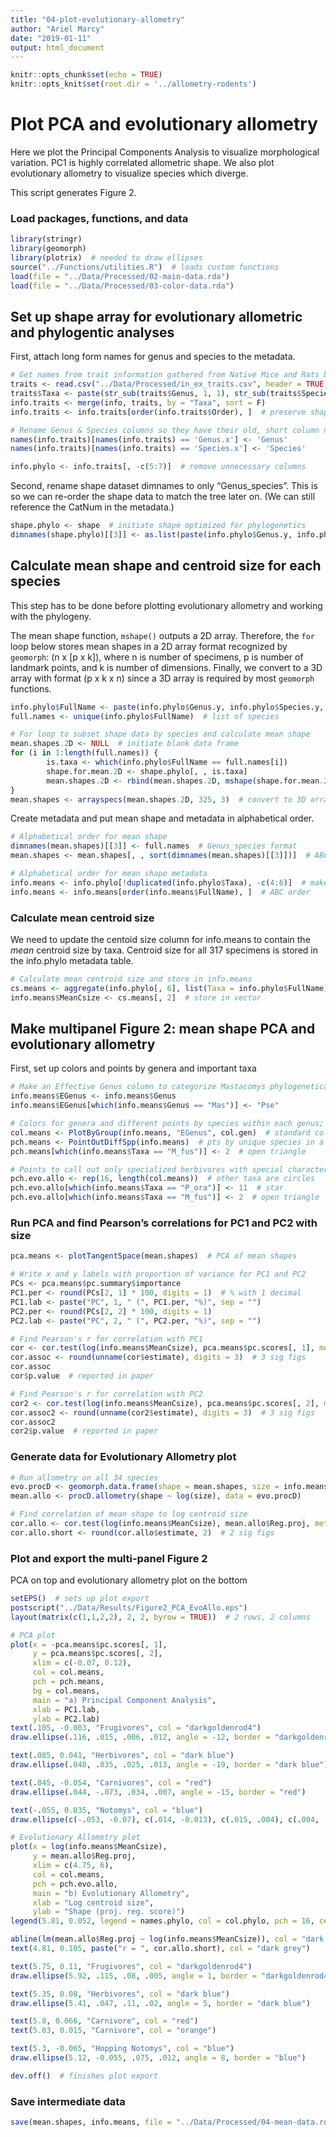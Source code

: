 ```yaml
---
title: "04-plot-evolutionary-allometry"
author: "Ariel Marcy"
date: "2019-01-11"
output: html_document
---
```


```r
knitr::opts_chunk$set(echo = TRUE)
knitr::opts_knit$set(root.dir = '../allometry-rodents')
```

# Plot PCA and evolutionary allometry
Here we plot the Principal Components Analysis to visualize morphological variation. PC1 is highly correlated allometric shape. We also plot evolutionary allometry to visualize species which diverge.

This script generates Figure 2. 

### Load packages, functions, and data
```r
library(stringr)
library(geomorph)
library(plotrix)  # needed to draw ellipses
source("../Functions/utilities.R")  # loads custom functions
load(file = "../Data/Processed/02-main-data.rda")
load(file = "../Data/Processed/03-color-data.rda")
```

## Set up shape array for evolutionary allometric and phylogentic analyses
First, attach long form names for genus and species to the metadata.
```r
# Get names from trait information gathered from Native Mice and Rats by Dr.s Bill Breed and Fred Ford (2007). 
traits <- read.csv("../Data/Processed/in_ex_traits.csv", header = TRUE)
traits$Taxa <- paste(str_sub(traits$Genus, 1, 1), str_sub(traits$Species, 1, 3), sep = "_")  # make matching Taxa column
info.traits <- merge(info, traits, by = "Taxa", sort = F)
info.traits <- info.traits[order(info.traits$Order), ]  # preserve shape specimen order

# Rename Genus & Species columns so they have their old, short column name, long form Genus and Species columns keep Genus.y and Species.y
names(info.traits)[names(info.traits) == 'Genus.x'] <- 'Genus'
names(info.traits)[names(info.traits) == 'Species.x'] <- 'Species'

info.phylo <- info.traits[, -c(5:7)]  # remove unnecessary columns
```

Second, rename shape dataset dimnames to only "Genus_species". This is so we can re-order the shape data to match the tree later on. (We can still reference the CatNum in the metadata.)
```r
shape.phylo <- shape  # initiate shape optimized for phylogenetics
dimnames(shape.phylo)[[3]] <- as.list(paste(info.phylo$Genus.y, info.phylo$Species.y, sep = "_"))
```

## Calculate mean shape and centroid size for each species
This step has to be done before plotting evolutionary allometry and working with the phylogeny.

The mean shape function, `mshape()` outputs a 2D array. Therefore, the `for` loop below stores mean shapes in a 2D array format recognized by `geomorph`: (n x [p x k]), where n is number of specimens, p is number of landmark points, and k is number of dimensions. Finally, we convert to a 3D array with format (p x k x n) since a 3D array is required by most `geomorph` functions. 
```r
info.phylo$FullName <- paste(info.phylo$Genus.y, info.phylo$Species.y, sep = "_")  # give names to metadata in the same format as the tree, "Genus_species"
full.names <- unique(info.phylo$FullName)  # list of species

# For loop to subset shape data by species and calculate mean shape
mean.shapes.2D <- NULL  # initiate blank data frame
for (i in 1:length(full.names)) {  
        is.taxa <- which(info.phylo$FullName == full.names[i])
        shape.for.mean.2D <- shape.phylo[, , is.taxa]
        mean.shapes.2D <- rbind(mean.shapes.2D, mshape(shape.for.mean.2D))  # output cols must = 3 for 3D
}
mean.shapes <- arrayspecs(mean.shapes.2D, 325, 3)  # convert to 3D array with 325 landmarks and 3 for 3D landmarks in this study
```

Create metadata and put mean shape and metadata in alphabetical order.
```r
# Alphabetical order for mean shape
dimnames(mean.shapes)[[3]] <- full.names  # Genus_species format
mean.shapes <- mean.shapes[, , sort(dimnames(mean.shapes)[[3]])]  # ABC

# Alphabetical order for mean shape metadata
info.means <- info.phylo[!duplicated(info.phylo$Taxa), -c(4:6)]  # make metadata; remove outdated columns: CatNum, Csize, Order
info.means <- info.means[order(info.means$FullName), ]  # ABC order
```

### Calculate mean centroid size
We need to update the centoid size column for info.means to contain the *mean* centroid size by taxa. Centroid size for all 317 specimens is stored in the info.phylo metadata table.
```r
# Calculate mean centroid size and store in info.means
cs.means <- aggregate(info.phylo[, 6], list(Taxa = info.phylo$FullName), mean)  # aggregate also alphabetizes it
info.means$MeanCsize <- cs.means[, 2]  # store in vector
```

## Make multipanel Figure 2: mean shape PCA and evolutionary allometry
First, set up colors and points by genera and important taxa
```r
# Make an Effective Genus column to categorize Mastacomys phylogenetically within Pseudomys
info.means$EGenus <- info.means$Genus
info.means$EGenus[which(info.means$Genus == "Mas")] <- "Pse"

# Colors for genera and different points by species within each genus; used for PCA
col.means <- PlotByGroup(info.means, "EGenus", col.gen)  # standard colors from script 03
pch.means <- PointOutDiffSpp(info.means)  # pts by unique species in a genus
pch.means[which(info.means$Taxa == "M_fus")] <- 2  # open triangle

# Points to call out only specialized herbivores with special characters; used for Evolutionary Allometry plot
pch.evo.allo <- rep(16, length(col.means))  # other taxa are circles
pch.evo.allo[which(info.means$Taxa == "P_ora")] <- 11  # star
pch.evo.allo[which(info.means$Taxa == "M_fus")] <- 2  # open triangle
```

### Run PCA and find Pearson's correlations for PC1 and PC2 with size
```r
pca.means <- plotTangentSpace(mean.shapes)  # PCA of mean shapes

# Write x and y labels with proportion of variance for PC1 and PC2
PCs <- pca.means$pc.summary$importance
PC1.per <- round(PCs[2, 1] * 100, digits = 1)  # % with 1 decimal
PC1.lab <- paste("PC", 1, " (", PC1.per, "%)", sep = "")
PC2.per <- round(PCs[2, 2] * 100, digits = 1)
PC2.lab <- paste("PC", 2, " (", PC2.per, "%)", sep = "")

# Find Pearson's r for correlation with PC1
cor <- cor.test(log(info.means$MeanCsize), pca.means$pc.scores[, 1], method = "pearson")
cor.assoc <- round(unname(cor$estimate), digits = 3)  # 3 sig figs
cor.assoc
cor$p.value  # reported in paper

# Find Pearson's r for correlation with PC2
cor2 <- cor.test(log(info.means$MeanCsize), pca.means$pc.scores[, 2], method = "pearson")
cor.assoc2 <- round(unname(cor2$estimate), digits = 3)  # 3 sig figs
cor.assoc2
cor2$p.value  # reported in paper
```

### Generate data for Evolutionary Allometry plot
```r
# Run allometry on all 34 species
evo.procD <- geomorph.data.frame(shape = mean.shapes, size = info.means$MeanCsize, genus = info.means$Genus)
mean.allo <- procD.allometry(shape ~ log(size), data = evo.procD)

# Find correlation of mean shape to log centroid size
cor.allo <- cor.test(log(info.means$MeanCsize), mean.allo$Reg.proj, method = "pearson")
cor.allo.short <- round(cor.allo$estimate, 2)  # 2 sig figs
```

### Plot and export the multi-panel Figure 2
PCA on top and evolutionary allometry plot on the bottom
```r
setEPS()  # sets up plot export
postscript("../Data/Results/Figure2_PCA_EvoAllo.eps")
layout(matrix(c(1,1,2,2), 2, 2, byrow = TRUE))  # 2 rows, 2 columns

# PCA plot
plot(x = -pca.means$pc.scores[, 1],
     y = pca.means$pc.scores[, 2],
     xlim = c(-0.07, 0.12),
     col = col.means,
     pch = pch.means,
     bg = col.means,
     main = "a) Principal Component Analysis",
     xlab = PC1.lab, 
     ylab = PC2.lab)
text(.105, -0.003, "Frugivores", col = "darkgoldenrod4")
draw.ellipse(.116, .015, .006, .012, angle = -12, border = "darkgoldenrod4")

text(.085, 0.041, "Herbivores", col = "dark blue")
draw.ellipse(.048, .035, .025, .013, angle = -19, border = "dark blue")

text(.045, -0.054, "Carnivores", col = "red")
draw.ellipse(.044, -.073, .034, .007, angle = -15, border = "red")

text(-.055, 0.035, "Notomys", col = "blue")
draw.ellipse(c(-.053, -0.07), c(.014, -0.013), c(.015, .004), c(.004, .007), angle = c(-95, 0), border = c("blue", "blue"))  # draws both

# Evolutionary Allometry plot
plot(x = log(info.means$MeanCsize),
     y = mean.allo$Reg.proj,
     xlim = c(4.75, 6),
     col = col.means, 
     pch = pch.evo.allo,
     main = "b) Evolutionary Allometry",
     xlab = "Log centroid size", 
     ylab = "Shape (proj. reg. score)")
legend(5.81, 0.052, legend = names.phylo, col = col.phylo, pch = 16, cex = 1, pt.cex = 1, ncol = 2)

abline(lm(mean.allo$Reg.proj ~ log(info.means$MeanCsize)), col = "dark grey", lwd = 1)  # plots evolutionary allometry line of best fit
text(4.81, 0.105, paste("r = ", cor.allo.short), col = "dark grey")

text(5.75, 0.11, "Frugivores", col = "darkgoldenrod4")
draw.ellipse(5.92, .115, .08, .005, angle = 1, border = "darkgoldenrod4")

text(5.35, 0.08, "Herbivores", col = "dark blue")
draw.ellipse(5.41, .047, .11, .02, angle = 5, border = "dark blue")

text(5.8, 0.066, "Carnivore", col = "red")
text(5.03, 0.015, "Carnivore", col = "orange")

text(5.3, -0.065, "Hopping Notomys", col = "blue")
draw.ellipse(5.12, -0.055, .075, .012, angle = 8, border = "blue")

dev.off()  # finishes plot export
```

### Save intermediate data
```r
save(mean.shapes, info.means, file = "../Data/Processed/04-mean-data.rda")
```